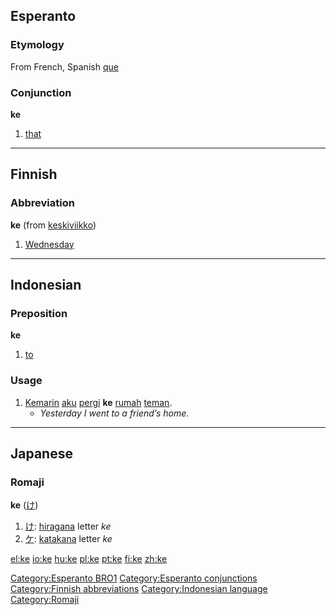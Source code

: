 ==Esperanto==
===Etymology===
From French, Spanish [[que]]
===Conjunction===
'''ke'''

#[[that]]
[[Category:Esperanto BRO1]]


----

==Finnish==

===Abbreviation===
'''ke''' (from [[keskiviikko]])

#[[Wednesday]]


----

==Indonesian==

===Preposition===
'''ke'''

#[[to]]

===Usage===
#[[kemarin|Kemarin]] [[aku]] [[pergi]] '''ke''' [[rumah]] [[teman]].
#*''Yesterday I went to a friend’s home.''


----

==Japanese==
===Romaji===
'''ke''' ([[け]])

# [[け]]: [[hiragana]] letter ''ke''
# [[ケ]]: [[katakana]] letter ''ke''

[[Category:Esperanto conjunctions]]
[[Category:Finnish abbreviations]]
[[Category:Indonesian language]]
[[Category:Romaji]]

[[el:ke]]
[[io:ke]]
[[hu:ke]]
[[pl:ke]]
[[pt:ke]]
[[fi:ke]]
[[zh:ke]]